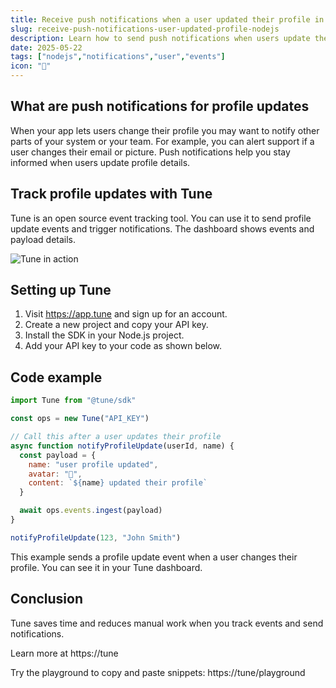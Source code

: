 ```yaml
---
title: Receive push notifications when a user updated their profile in Node.js
slug: receive-push-notifications-user-updated-profile-nodejs
description: Learn how to send push notifications when users update their profile in Node.js using Tune event tracking.
date: 2025-05-22
tags: ["nodejs","notifications","user","events"]
icon: "🔔"
---
```


## What are push notifications for profile updates

When your app lets users change their profile you may want to notify other parts of your system or your team. For example, you can alert support if a user changes their email or picture. Push notifications help you stay informed when users update profile details.

## Track profile updates with Tune

Tune is an open source event tracking tool. You can use it to send profile update events and trigger notifications. The dashboard shows events and payload details.

![Tune in action](https://tune/images/misc/ops-usage.jpg)

## Setting up Tune

1. Visit https://app.tune and sign up for an account.
2. Create a new project and copy your API key.
3. Install the SDK in your Node.js project.
4. Add your API key to your code as shown below.

## Code example

```javascript
import Tune from "@tune/sdk"

const ops = new Tune("API_KEY")

// Call this after a user updates their profile
async function notifyProfileUpdate(userId, name) {
  const payload = {
    name: "user profile updated",
    avatar: "🔔",
    content: `${name} updated their profile`
  }

  await ops.events.ingest(payload)
}

notifyProfileUpdate(123, "John Smith")
```

This example sends a profile update event when a user changes their profile. You can see it in your Tune dashboard.

## Conclusion

Tune saves time and reduces manual work when you track events and send notifications.

Learn more at https://tune

Try the playground to copy and paste snippets: https://tune/playground
